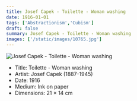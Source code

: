 ```yaml
---
title: Josef Capek - Toilette - Woman washing
date: 1916-01-01
tags: ['Abstractionism','Cubism']
draft: false
summary: Josef Capek - Toilette - Woman washing
images: ['/static/images/10765.jpg']
---
```


![Josef Capek - Toilette - Woman washing](/static/images/10765.jpg)

* Title: Toilette - Woman washing
* Artist: Josef Capek (1887-1945)
* Date: 1916
* Medium: Ink on paper
* Dimensions: 21 × 14 cm


